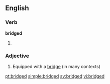 ==English==

===Verb===
'''bridged'''

# {{past of|[[bridge]]}}

===Adjective===
{{en-adj}}

# Equipped with a [[bridge]] (in many contexts)

[[pt:bridged]]
[[simple:bridged]]
[[sv:bridged]]
[[vi:bridged]]
